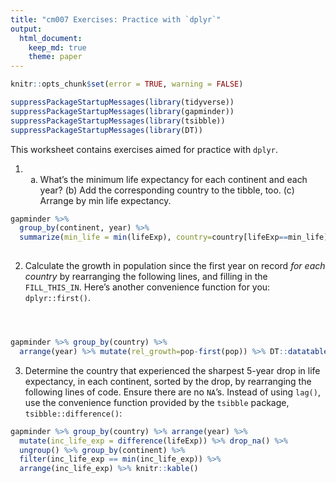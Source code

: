 ```yaml
---
title: "cm007 Exercises: Practice with `dplyr`"
output: 
  html_document:
    keep_md: true
    theme: paper
---
```


<!---The following chunk allows errors when knitting--->

```r
knitr::opts_chunk$set(error = TRUE, warning = FALSE)
```

```r
suppressPackageStartupMessages(library(tidyverse))
suppressPackageStartupMessages(library(gapminder))
suppressPackageStartupMessages(library(tsibble))
suppressPackageStartupMessages(library(DT))
```


This worksheet contains exercises aimed for practice with `dplyr`. 


1. (a) What's the minimum life expectancy for each continent and each year? (b) Add the corresponding country to the tibble, too. (c) Arrange by min life expectancy.

```r
gapminder %>% 
  group_by(continent, year) %>% 
  summarize(min_life = min(lifeExp), country=country[lifeExp==min_life]) %>%   arrange(min_life)
  
```

2. Calculate the growth in population since the first year on record _for each country_ by rearranging the following lines, and filling in the `FILL_THIS_IN`. Here's another convenience function for you: `dplyr::first()`. 

```



```

```r
gapminder %>% group_by(country) %>% 
  arrange(year) %>% mutate(rel_growth=pop-first(pop)) %>% DT::datatable()
```


3. Determine the country that experienced the sharpest 5-year drop in life expectancy, in each continent, sorted by the drop, by rearranging the following lines of code. Ensure there are no `NA`'s. Instead of using `lag()`, use the convenience function provided by the `tsibble` package, `tsibble::difference()`:


```r
gapminder %>% group_by(country) %>% arrange(year) %>% 
  mutate(inc_life_exp = difference(lifeExp)) %>% drop_na() %>% 
  ungroup() %>% group_by(continent) %>% 
  filter(inc_life_exp == min(inc_life_exp)) %>% 
  arrange(inc_life_exp) %>% knitr::kable()
```


